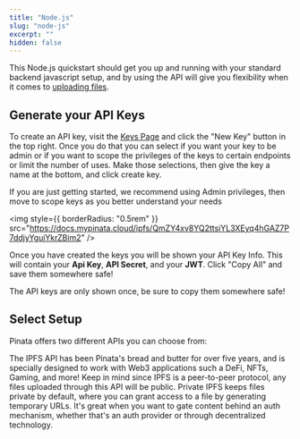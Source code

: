```yaml
---
title: "Node.js"
slug: "node-js"
excerpt: ""
hidden: false
---
```


This Node.js quickstart should get you up and running with your standard backend javascript setup, and by using the API will give you flexibility when it comes to [uploading files](files/uploading-files).

## Generate your API Keys

To create an API key, visit the [Keys Page](https://app.pinata.cloud/developers/keys) and click the "New Key" button in the top right. Once you do that you can select if you want your key to be admin or if you want to scope the privileges of the keys to certain endpoints or limit the number of uses. Make those selections, then give the key a name at the bottom, and click create key.

<Note>
  If you are just getting started, we recommend using Admin privileges, then
  move to scope keys as you better understand your needs
</Note>

<img
  style={{ borderRadius: "0.5rem" }}
  src="https://docs.mypinata.cloud/ipfs/QmZY4xv8YQ2ttsiYL3XEyq4hGAZ7P7ddjyYguiYkrZBim2"
/>

Once you have created the keys you will be shown your API Key Info. This will contain your **Api Key**, **API Secret**, and your **JWT**. Click "Copy All" and save them somewhere safe!

<Note>
  The API keys are only shown once, be sure to copy them somewhere safe!
</Note>


## Select Setup

Pinata offers two different APIs you can choose from:

<CardGroup cols={2}>

<Card icon="cube" color="#00cc92" href="/frameworks/node-js-ipfs" title="Public IPFS">
  The IPFS API has been Pinata's bread and butter for over five years, and is specially designed to work with Web3 applications such a DeFi, NFTs, Gaming, and more! Keep in mind since IPFS is a peer-to-peer protocol, any files uploaded through this API will be public.
</Card>


<Card icon="file" href="/frameworks/node-js-files" title="Private IPFS">
  Private IPFS keeps files private by default, where you can grant access to a file by generating temporary URLs. It's great when you want to gate content behind an auth mechanism, whether that's an auth provider or through decentralized technology.
</Card>

</CardGroup>
